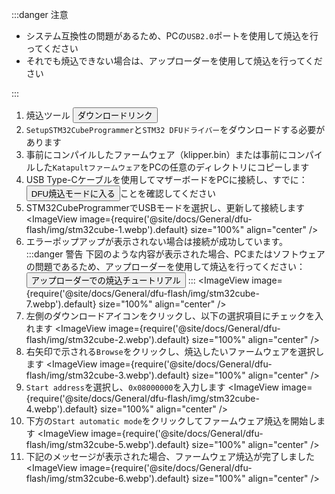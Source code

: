 :::danger 注意

* システム互換性の問題があるため、PCの`USB2.0`ポートを使用して焼込を行ってください
* それでも焼込できない場合は、アップローダーを使用して焼込を行ってください

:::

1. 焼込ツール <Button variant="contained" disableElevation component="a" rel="noopener" href="https://mellow-next.klipper.cn/docs/ResDownload/auxiliary_software/">ダウンロードリンク</Button>
2. `SetupSTM32CubeProgrammer`と`STM32 DFUドライバー`をダウンロードする必要があります
3. 事前にコンパイルしたファームウェア（klipper.bin）または事前にコンパイルした`Katapultファームウェア`をPCの任意のディレクトリにコピーします
4. USB Type-Cケーブルを使用してマザーボードをPCに接続し、すでに：<Button variant="contained" disableElevation component="a" rel="noopener" href="/docs/ProductDoc/MainBoard/fly-d/fly-d5/flash/bl#進入dfu燒錄模式">DFU焼込モードに入る</Button>ことを確認してください
5. STM32CubeProgrammerでUSBモードを選択し、更新して接続します
    <ImageView image={require('@site/docs/General/dfu-flash/img/stm32cube-1.webp').default} size="100%" align="center" />
6. エラーポップアップが表示されない場合は接続が成功しています。
   :::danger 警告
    下図のような内容が表示された場合、PCまたはソフトウェアの問題であるため、アップローダーを使用して焼込を行ってください：<Button variant="contained" disableElevation component="a" rel="noopener" href="/docs/ProductDoc/MainBoard/fly-d/fly-d5/flash/bl#燒錄固件">アップローダーでの焼込チュートリアル</Button>
    :::
    <ImageView image={require('@site/docs/General/dfu-flash/img/stm32cube-7.webp').default} size="100%" align="center" />
7. 左側のダウンロードアイコンをクリックし、以下の選択項目にチェックを入れます
    <ImageView image={require('@site/docs/General/dfu-flash/img/stm32cube-2.webp').default} size="100%" align="center" />
8. 右矢印で示される`Browse`をクリックし、焼込したいファームウェアを選択します
    <ImageView image={require('@site/docs/General/dfu-flash/img/stm32cube-3.webp').default} size="100%" align="center" />
9. `Start address`を選択し、`0x08000000`を入力します
    <ImageView image={require('@site/docs/General/dfu-flash/img/stm32cube-4.webp').default} size="100%" align="center" />
10. 下方の`Start automatic mode`をクリックしてファームウェア焼込を開始します
    <ImageView image={require('@site/docs/General/dfu-flash/img/stm32cube-5.webp').default} size="100%" align="center" />
11. 下記のメッセージが表示された場合、ファームウェア焼込が完了しました
    <ImageView image={require('@site/docs/General/dfu-flash/img/stm32cube-6.webp').default} size="100%" align="center" />
